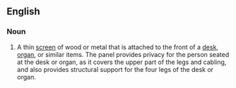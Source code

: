==English==

===Noun===
{{infl|en|noun|head=[[modesty]] [[panel]]}}

# A thin [[screen]] of wood or metal that is attached to the front of a [[desk]], [[organ]], or similar items. The panel provides privacy for the person seated at the desk or organ, as it covers the upper part of the legs and cabling, and also provides structural support for the four legs of the desk or organ.